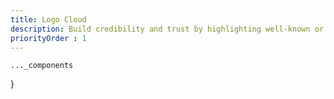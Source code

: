 ```yaml
---
title: Logo Cloud
description: Build credibility and trust by highlighting well-known or reputable brands that are connected to your business.
priorityOrder : 1
---
```



    ..._components
}

<BlockPreview
    title="Logo Cloud 1"
    src="/blocks-preview/logocloud/logocloud1"
    code={logoCloudCode1}
    client:visible
/>

<BlockPreview
    title="integration"
    src="/blocks-preview/logocloud/integration"
    code={integrationCode}
    client:visible
/>
